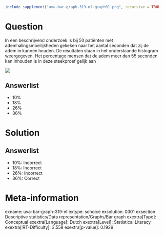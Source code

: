 ```r
include_supplement("uva-bar-graph-319-nl-graph01.png", recursive = TRUE)
```

Question
========

In een beschrijvend onderzoek is bij 50 patiënten met
ademhalingsmoeilijkheden gekeken naar het aantal seconden dat zij de
adem in kunnen houden. De resultaten staan in het onderstaande histogram
weergegeven. Het percentage mensen dat de adem meer dan 55 seconden kan
inhouden is in deze steekproef gelijk aan

![](uva-bar-graph-319-nl-graph01.png)

Answerlist
----------

* 10%
* 18%
* 26%
* 36%

Solution
========

Answerlist
----------

* 10%: Incorrect
* 18%: Incorrect
* 26%: Incorrect
* 36%: Correct

Meta-information
================
exname: uva-bar-graph-319-nl
extype: schoice
exsolution: 0001
exsection: Descriptive statistics/Data representation/Graphs/Bar graph
exextra[Type]: Conceptual
exextra[Language]: Dutch
exextra[Level]: Statistical Literacy
exextra[IRT-Difficulty]: 3.558
exextra[p-value]: 0.1929
